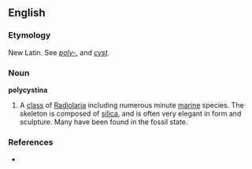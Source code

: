 ==English==
{{rfc|Needs reformatting as a taxonomic entry}}

===Etymology===
New Latin. See ''[[poly-]]'', and ''[[cyst]]''.

===Noun===
'''polycystina'''

# {{zoology}} A [[class]] of [[Radiolaria]] including numerous minute [[marine]] species. The skeleton is composed of [[silica]], and is often very elegant in form and sculpture. Many have been found in the fossil state.

===References===
* {{R:Webster 1913}}
